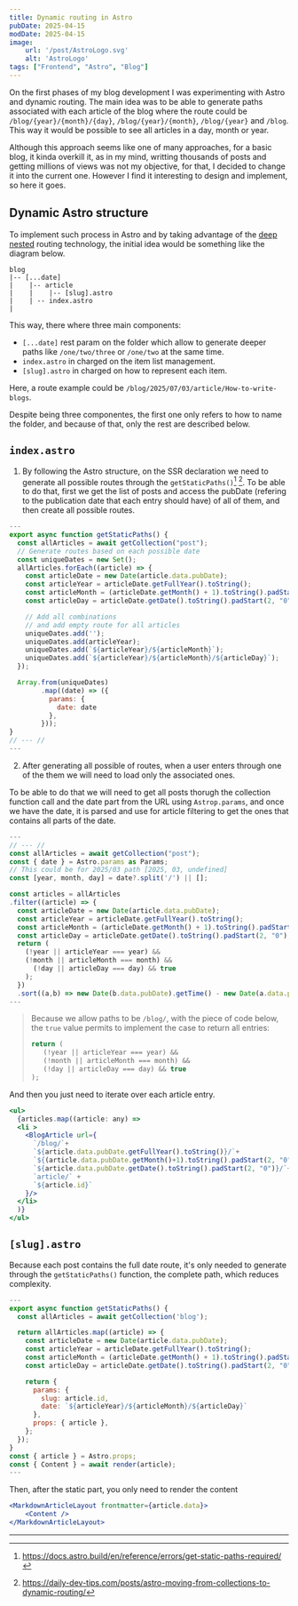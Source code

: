 ```yaml
---
title: Dynamic routing in Astro
pubDate: 2025-04-15
modDate: 2025-04-15
image:
    url: '/post/AstroLogo.svg'
    alt: 'AstroLogo'
tags: ["Frontend", "Astro", "Blog"]
---
```

On the first phases of my blog development I was experimenting with Astro and dynamic routing. 
The main idea was to be able to generate paths associated with each article of the blog where the route could be 
`/blog/{year}/{month}/{day}`, `/blog/{year}/{month}`, `/blog/{year}` and `/blog`. This way it would be possible to see all articles in a day, month or year.

Although this approach seems like one of many approaches, for a basic blog, it kinda overkill it, as in my mind, writting thousands of posts and getting
millions of views was not my objective, for that, I decided to change it into the current one. However I find it interesting to design and implement, so
here it goes. 

## Dynamic Astro structure
To implement such process in Astro and by taking advantage of the [deep nested](https://docs.astro.build/es/guides/routing/#par%C3%A1metros-rest) routing technology, the initial idea would be something like the diagram below.
``` ansi
blog
|-- [...date] 
|    |-- article
|    |    |-- [slug].astro
|    | -- index.astro
|   
``` 

This way, there where three main components:
* `[...date]` rest param on the folder which allow to generate deeper paths like `/one/two/three` or `/one/two` at the same time.
* `index.astro` in charged on the item list management.
* `[slug].astro` in charged on how to represent each item.

Here, a route example could be `/blog/2025/07/03/article/How-to-write-blogs`.

Despite being three componentes, the first one only refers to how to name the folder, and because of that, only the rest are described below.

## `index.astro`

1. By following the Astro structure, on the SSR declaration we need to generate all possible routes through the `getStaticPaths()`[^1] <sup> </sup> [^2].
To be able to do that, first we get the list of posts and access the pubDate (refering to the publication date that each entry should have) of all of them, and then
create all possible routes.
```js
---
export async function getStaticPaths() {
  const allArticles = await getCollection("post");
  // Generate routes based on each possible date
  const uniqueDates = new Set();
  allArticles.forEach((article) => {
    const articleDate = new Date(article.data.pubDate);
    const articleYear = articleDate.getFullYear().toString();
    const articleMonth = (articleDate.getMonth() + 1).toString().padStart(2, "0");
    const articleDay = articleDate.getDate().toString().padStart(2, "0");

    // Add all combinations
    // and add empty route for all articles
    uniqueDates.add('');
    uniqueDates.add(articleYear);
    uniqueDates.add(`${articleYear}/${articleMonth}`);
    uniqueDates.add(`${articleYear}/${articleMonth}/${articleDay}`);
  });

  Array.from(uniqueDates)
        .map((date) => ({
          params: {
            date: date
          },
        }));
}
// --- //
---
```
2. After generating all possible of routes, when a user enters through one of the them we will need to load only the associated ones.

To be able to do that we will need to get all posts thorugh the collection function call and the date part from the URL using `Astrop.params`, 
and once we have the date, it is parsed and use for article filtering to get the ones that contains all parts of the date.

```js
---
// --- //
const allArticles = await getCollection("post");
const { date } = Astro.params as Params;
// This could be for 2025/03 path [2025, 03, undefined]
const [year, month, day] = date?.split('/') || [];

const articles = allArticles
.filter((article) => {
  const articleDate = new Date(article.data.pubDate);
  const articleYear = articleDate.getFullYear().toString();
  const articleMonth = (articleDate.getMonth() + 1).toString().padStart(2, "0");
  const articleDay = articleDate.getDate().toString().padStart(2, "0");
  return (
    (!year || articleYear === year) &&
    (!month || articleMonth === month) &&
      (!day || articleDay === day) && true 
    );
  })
  .sort((a,b) => new Date(b.data.pubDate).getTime() - new Date(a.data.pubDate).getTime())
---
```

> Because we allow paths to be `/blog/`, with the piece of code below, the `true` value permits to implement the case to return all entries:
>
> ```jsx
> return (
>    (!year || articleYear === year) &&
>    (!month || articleMonth === month) &&
>    (!day || articleDay === day) && true 
> );
> ```

And then you just need to iterate over each article entry.

```jsx
<ul>
  {articles.map((article: any) => 
  <li >
    <BlogArticle url={
      `/blog/`+
      `${article.data.pubDate.getFullYear().toString()}/`+
      `${(article.data.pubDate.getMonth()+1).toString().padStart(2, "0")}/`+
      `${article.data.pubDate.getDate().toString().padStart(2, "0")}/`+
      `article/` +
      `${article.id}`
    }/>
  </li>
  )}
</ul>
```
## `[slug].astro`
Because each post contains the full date route, it's only needed to generate through the `getStaticPaths()` function, the complete path, which reduces complexity.
```jsx
---
export async function getStaticPaths() {
  const allArticles = await getCollection('blog');

  return allArticles.map((article) => {
    const articleDate = new Date(article.data.pubDate);
    const articleYear = articleDate.getFullYear().toString();
    const articleMonth = (articleDate.getMonth() + 1).toString().padStart(2, "0");
    const articleDay = articleDate.getDate().toString().padStart(2, "0");

    return {
      params: {
        slug: article.id,
        date: `${articleYear}/${articleMonth}/${articleDay}`
      }, 
      props: { article },
    };
  });
}
const { article } = Astro.props;
const { Content } = await render(article);
---
```
Then, after the static part, you only need to render the content
```jsx
<MarkdownArticleLayout frontmatter={article.data}>
    <Content />
</MarkdownArticleLayout>
```
---
[^1]: https://docs.astro.build/en/reference/errors/get-static-paths-required/
[^2]: https://daily-dev-tips.com/posts/astro-moving-from-collections-to-dynamic-routing/